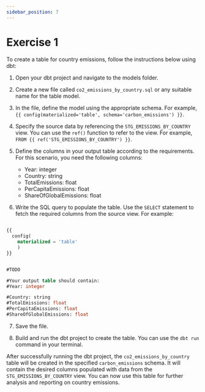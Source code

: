 ```yaml
---
sidebar_position: 7
---
```


# Exercise 1

To create a table for country emissions, follow the instructions below using dbt:

1. Open your dbt project and navigate to the models folder.

2. Create a new file called `co2_emissions_by_country.sql` or any suitable name for the table model.

3. In the file, define the model using the appropriate schema. For example, `{{ config(materialized='table', schema='carbon_emissions') }}`.

4. Specify the source data by referencing the `STG_EMISSIONS_BY_COUNTRY` view. You can use the `ref()` function to refer to the view. For example, `FROM {{ ref('STG_EMISSIONS_BY_COUNTRY') }}`.

5. Define the columns in your output table according to the requirements. For this scenario, you need the following columns:
   - Year: integer
   - Country: string
   - TotalEmissions: float
   - PerCapitaEmissions: float
   - ShareOfGlobalEmissions: float

6. Write the SQL query to populate the table. Use the `SELECT` statement to fetch the required columns from the source view. For example:
 
```sql
 
{{
  config(
    materialized = 'table'
    )
}}


#TODO 

#Your output table should contain:
#Year: integer

#Country: string
#TotalEmissions: float
#PerCapitaEmissions: float
#ShareOfGlobalEmissions: float 

   ```

7. Save the file.

8. Build and run the dbt project to create the table. You can use the `dbt run` command in your terminal.

After successfully running the dbt project, the `co2_emissions_by_country` table will be created in the specified `carbon_emissions` schema. 
It will contain the desired columns populated with data from the `STG_EMISSIONS_BY_COUNTRY` view. You can now use this table for further analysis and reporting on country emissions.

